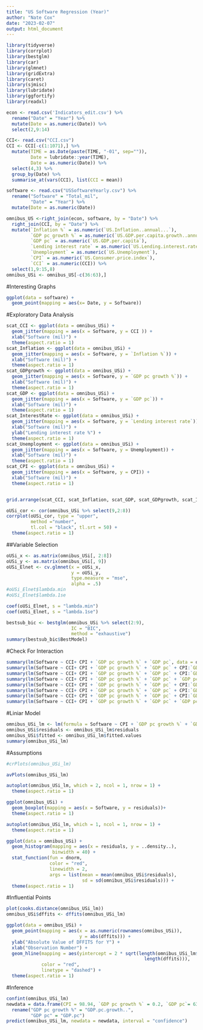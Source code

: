 ```yaml
---
title: "US Software Regression (Year)"
author: "Nate Cox"
date: "2023-02-07"
output: html_document
---
```


```r
library(tidyverse)
library(corrplot)  
library(bestglm)  
library(car) 
library(glmnet)
library(gridExtra)
library(caret)
library(sjmisc)
library(lubridate)
library(ggfortify)
library(readxl)
```

```r
econ <- read.csv('Indicators_edit.csv') %>%
  rename("Date" = "Year") %>%
  mutate(Date = as.numeric(Date)) %>%
  select(2,9:14)

CCI<- read.csv("CCI.csv") 
CCI <- CCI[-c(1:1071),] %>%
  mutate(TIME = as.Date(paste(TIME, "-01", sep="")),
         Date = lubridate::year(TIME),
         Date = as.numeric(Date)) %>%
  select(4,3) %>%
  group_by(Date) %>%
  summarise_at(vars(CCI), list(CCI = mean))

software <- read.csv("USSoftwareYearly.csv") %>%
  rename("Software" = "Total_mil",
         "Date" = "Year") %>%
  mutate(Date = as.numeric(Date))

omnibus_US <-right_join(econ, software, by = "Date") %>%
  right_join(CCI, by = "Date") %>%
  mutate(`Inflation %` = as.numeric(`US.Inflation..annual...`),
         `GDP pc growth %` = as.numeric(`US.GDP.per.capita.growth..annual...`),
         `GDP pc` = as.numeric(`US.GDP.per.capita`),
         `Lending interest rate` = as.numeric(`US.Lending.interest.rate....`),
         `Unemployment` = as.numeric(`US.Unemployment`),
         `CPI` = as.numeric(`US.Consumer.price.index`),
         `CCI` = as.numeric(CCI)) %>%
  select(1,9:15,8)
omnibus_USi <- omnibus_US[-c(36:63),]
```
#Interesting Graphs
```r
ggplot(data = software) +
  geom_point(mapping = aes(x= Date, y = Software))
```

#Exploratory Data Analysis


```r
scat_CCI <- ggplot(data = omnibus_USi) +
  geom_jitter(mapping = aes(x = Software, y = CCI )) +
  xlab("Software (mil)") +
  theme(aspect.ratio = 1)
scat_Inflation <- ggplot(data = omnibus_USi) +
  geom_jitter(mapping = aes(x = Software, y = `Inflation %`)) +
  xlab("Software (mil)") +
  theme(aspect.ratio = 1)
scat_GDPgrowth <- ggplot(data = omnibus_USi) +
  geom_jitter(mapping = aes(x = Software, y = `GDP pc growth %`)) +
  xlab("Software (mil)") +
  theme(aspect.ratio = 1)
scat_GDP <- ggplot(data = omnibus_USi) +
  geom_jitter(mapping = aes(x = Software, y = `GDP pc`)) +
  xlab("Software (mil)") +
  theme(aspect.ratio = 1)
scat_InterestRate <- ggplot(data = omnibus_USi) +
  geom_jitter(mapping = aes(x = Software, y = `Lending interest rate`)) +
  xlab("Software (mil)") +
  ylab("Lending interest rate %") +
  theme(aspect.ratio = 1)
scat_Unemployment <- ggplot(data = omnibus_USi) +
  geom_jitter(mapping = aes(x = Software, y = Unemployment)) +
  xlab("Software (mil)") +
  theme(aspect.ratio = 1)
scat_CPI <- ggplot(data = omnibus_USi) +
  geom_jitter(mapping = aes(x = Software, y = CPI)) +
  xlab("Software (mil)") +
  theme(aspect.ratio = 1)


grid.arrange(scat_CCI, scat_Inflation, scat_GDP, scat_GDPgrowth, scat_InterestRate, scat_Unemployment, scat_CPI, ncol =3)
```

```r
oUSi_cor <- cor(omnibus_USi %>% select(9,2:8))
corrplot(oUSi_cor, type = "upper",
         method ="number",
         tl.col = "black", tl.srt = 50) +
  theme(aspect.ratio = 1)
```

##Variable Selection

```r
oUSi_x <- as.matrix(omnibus_USi[, 2:8])
oUSi_y <- as.matrix(omnibus_USi[, 9])
oUSi_Elnet <- cv.glmnet(x = oUSi_x,
                        y = oUSi_y, 
                        type.measure = "mse", 
                        alpha = .5)  
#oUSi_Elnet$lambda.min
#oUSi_Elnet$lambda.1se

coef(oUSi_Elnet, s = "lambda.min")
coef(oUSi_Elnet, s = "lambda.1se")

bestsub_bic <- bestglm(omnibus_USi %>% select(2:9),
                        IC = "BIC",
                        method = "exhaustive")
summary(bestsub_bic$BestModel)
```

#Check For Interaction

```r
summary(lm(Software ~ CCI+ CPI + `GDP pc growth %` + `GDP pc`, data = omnibus_USi))
summary(lm(Software ~ CCI+ CPI + `GDP pc growth %` + `GDP pc` + CPI:`GDP pc growth %`, data = omnibus_USi))
summary(lm(Software ~ CCI+ CPI + `GDP pc growth %` + `GDP pc` + CPI:`GDP pc`, data = omnibus_USi))
summary(lm(Software ~ CCI+ CPI + `GDP pc growth %` + `GDP pc` + `GDP pc`:`GDP pc growth %`, data = omnibus_USi))
summary(lm(Software ~ CCI+ CPI + `GDP pc growth %` + `GDP pc` + CPI:`GDP pc`:`GDP pc growth %`, data = omnibus_USi))
summary(lm(Software ~ CCI+ CPI + `GDP pc growth %` + `GDP pc` + CPI:`GDP pc growth %` + CCI:`GDP pc`, data = omnibus_USi))
summary(lm(Software ~ CCI+ CPI + `GDP pc growth %` + `GDP pc` + CPI:`GDP pc growth %` + `GDP pc`:`GDP pc growth %`, data = omnibus_USi))
summary(lm(Software ~ CCI+ CPI + `GDP pc growth %` + `GDP pc` + `GDP pc`:`GDP pc growth %` + CCI:`GDP pc`, data = omnibus_USi))
```

#Liniar Model

```r
omnibus_USi_lm <- lm(formula = Software ~ CPI + `GDP pc growth %` + `GDP pc` + CPI:`GDP pc growth %`, data = omnibus_USi)
omnibus_USi$residuals <- omnibus_USi_lm$residuals
omnibus_USi$fitted <- omnibus_USi_lm$fitted.values
summary(omnibus_USi_lm)
```

#Assumptions

```r
#crPlots(omnibus_USi_lm)

avPlots(omnibus_USi_lm)

autoplot(omnibus_USi_lm, which = 2, ncol = 1, nrow = 1) + 
  theme(aspect.ratio = 1)

ggplot(omnibus_USi) + 
  geom_boxplot(mapping = aes(x = Software, y = residuals))+ 
  theme(aspect.ratio = 1)

autoplot(omnibus_USi_lm, which = 1, ncol = 1, nrow = 1) +
  theme(aspect.ratio = 1)

ggplot(data = omnibus_USi) + 
  geom_histogram(mapping = aes(x = residuals, y = ..density..), 
                 binwidth = 40) +
  stat_function(fun = dnorm, 
                color = "red", 
                linewidth = 2,
                args = list(mean = mean(omnibus_USi$residuals), 
                            sd = sd(omnibus_USi$residuals))) +
  theme(aspect.ratio = 1)
```

#Influential Points

```r
plot(cooks.distance(omnibus_USi_lm))
omnibus_USi$dffits <- dffits(omnibus_USi_lm)

ggplot(data = omnibus_USi) + 
  geom_point(mapping = aes(x = as.numeric(rownames(omnibus_USi)), 
                           y = abs(dffits))) +
  ylab("Absolute Value of DFFITS for Y") +
  xlab("Observation Number") +
  geom_hline(mapping = aes(yintercept = 2 * sqrt(length(omnibus_USi_lm$coefficients) /
                                                   length(dffits))),
             color = "red", 
             linetype = "dashed") +
  theme(aspect.ratio = 1)
```

#Inference

```r
confint(omnibus_USi_lm)
newdata = data.frame(CPI = 98.94, `GDP pc growth %` = 0.2, `GDP pc`= 63027.68)%>%
  rename("GDP pc growth %" = "GDP.pc.growth..",
         "GDP pc" = "GDP.pc")
predict(omnibus_USi_lm, newdata = newdata, interval = "confidence")
```

